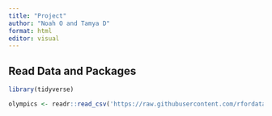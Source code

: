 ```yaml
---
title: "Project"
author: "Noah O and Tamya D"
format: html
editor: visual
---
```


## Read Data and Packages

```r
library(tidyverse)
```

```r
olympics <- readr::read_csv('https://raw.githubusercontent.com/rfordatascience/tidytuesday/master/data/2021/2021-07-27/olympics.csv')

```

## 
